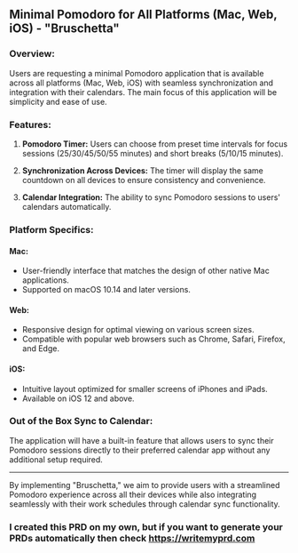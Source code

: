 ## Minimal Pomodoro for All Platforms (Mac, Web, iOS) - "Bruschetta"

### Overview:

Users are requesting a minimal Pomodoro application that is available across all platforms (Mac, Web, iOS) with seamless synchronization and integration with their calendars. The main focus of this application will be simplicity and ease of use.

### Features:

1. **Pomodoro Timer:** Users can choose from preset time intervals for focus sessions (25/30/45/50/55 minutes) and short breaks (5/10/15 minutes).

2. **Synchronization Across Devices:** The timer will display the same countdown on all devices to ensure consistency and convenience.

3. **Calendar Integration:** The ability to sync Pomodoro sessions to users' calendars automatically.

### Platform Specifics:

#### Mac:
- User-friendly interface that matches the design of other native Mac applications.
- Supported on macOS 10.14 and later versions.

#### Web:
- Responsive design for optimal viewing on various screen sizes.
- Compatible with popular web browsers such as Chrome, Safari, Firefox, and Edge.

#### iOS:
- Intuitive layout optimized for smaller screens of iPhones and iPads.
- Available on iOS 12 and above.

### Out of the Box Sync to Calendar:

The application will have a built-in feature that allows users to sync their Pomodoro sessions directly to their preferred calendar app without any additional setup required.

---

By implementing "Bruschetta," we aim to provide users with a streamlined Pomodoro experience across all their devices while also integrating seamlessly with their work schedules through calendar sync functionality.

### I created this PRD on my own, but if you want to generate your PRDs automatically then check https://writemyprd.com